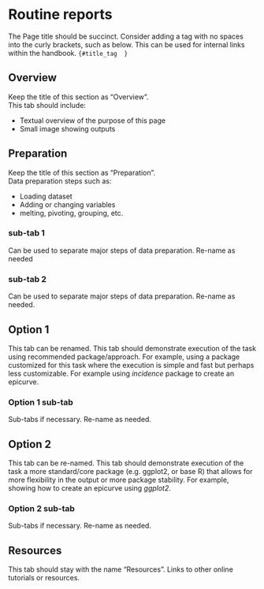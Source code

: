 
# Routine reports {  }  

The Page title should be succinct. Consider adding a tag with no spaces into the curly brackets, such as below. This can be used for internal links within the handbook. 
`{#title_tag  }`  


<!-- ======================================================= -->
## Overview {  }

Keep the title of this section as "Overview".  
This tab should include:  

* Textual overview of the purpose of this page  
* Small image showing outputs   



<!-- ======================================================= -->
## Preparation {  }

Keep the title of this section as "Preparation".  
Data preparation steps such as:  

* Loading dataset  
* Adding or changing variables  
* melting, pivoting, grouping, etc.   

<!-- ======================================================= -->
### sub-tab 1 {  }

Can be used to separate major steps of data preparation. Re-name as needed


<!-- ======================================================= -->
### sub-tab 2 {  }

Can be used to separate major steps of data preparation. Re-name as needed.



<!-- ======================================================= -->
## Option 1 {  }

This tab can be renamed. 
This tab should demonstrate execution of the task using recommended package/approach. For example, using a package customized for this task where the execution is simple and fast but perhaps less customizable. For example using *incidence* package to create an epicurve.


<!-- ======================================================= -->
### Option 1 sub-tab {  }

Sub-tabs if necessary. Re-name as needed.



<!-- ======================================================= -->
## Option 2 {  }

This tab can be re-named. 
This tab should demonstrate execution of the task a more standard/core package (e.g. ggplot2, or base R) that allows for more flexibility in the output or more package stability. For example, showing how to create an epicurve using *ggplot2*. 


<!-- ======================================================= -->
### Option 2 sub-tab {  }

Sub-tabs if necessary. Re-name as needed.



<!-- ======================================================= -->
## Resources {  }

This tab should stay with the name "Resources".
Links to other online tutorials or resources.



